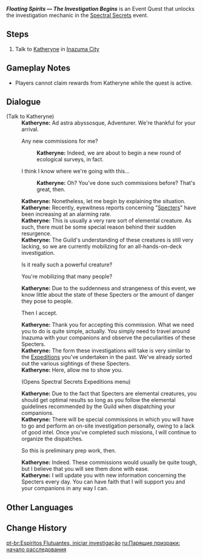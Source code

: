 {{Quest Infobox
|id            = 71656
|image         = Adventurers' Guild Inazuma.png
|type          = World
|region        = Inazuma
|area          = Narukami Island
|subarea       = Inazuma City
|event_name    = Spectral Secrets
|requirement   = Complete {{Quest|Ritou Escape Plan|showType=0}}
|startLocation = [[Inazuma City]], [[Inazuma]]
|next          = Floating Spirits &mdash; The Investigation Ends
|rewards       = Mora*10,000;Adventurer's Experience*4
|characters    = Katheryne (Inazuma); Traveler
}}
'''''Floating Spirits &mdash; The Investigation Begins''''' is an Event Quest that unlocks the investigation mechanic in the [[Spectral Secrets]] event.

==Steps==
#Talk to [[Katheryne]] in [[Inazuma City]]

==Gameplay Notes==
*Players cannot claim rewards from Katheryne while the quest is active.

==Dialogue==
{{Quest Description|Recently, more and more adventurers have encountered a floating elemental being. [[Inazuma City]]'s [[Katheryne]] is releasing a series of commissions to minimize needless risks and lay the groundwork for further investigation.}}
{{Dialogue Start}}
;(Talk to Katheryne)
:'''Katheryne:''' Ad astra abyssosque, Adventurer. We're thankful for your arrival.
:{{DIcon}} Any new commissions for me?
::'''Katheryne:''' Indeed, we are about to begin a new round of ecological surveys, in fact.
:{{DIcon}} I think I know where we're going with this...
::'''Katheryne:''' Oh? You've done such commissions before? That's great, then.
:'''Katheryne:''' Nonetheless, let me begin by explaining the situation.
:'''Katheryne:''' Recently, eyewitness reports concerning "[[Specters]]" have been increasing at an alarming rate.
:'''Katheryne:''' This is usually a very rare sort of elemental creature. As such, there must be some special reason behind their sudden resurgence.
:'''Katheryne:''' The Guild's understanding of these creatures is still very lacking, so we are currently mobilizing for an all-hands-on-deck investigation.
:{{DIcon}} Is it really such a powerful creature?
:{{DIcon}} You're mobilizing that many people?
:'''Katheryne:''' Due to the suddenness and strangeness of this event, we know little about the state of these Specters or the amount of danger they pose to people.
:{{DIcon}} Then I accept.
:'''Katheryne:''' Thank you for accepting this commission. What we need you to do is quite simple, actually. You simply need to travel around Inazuma with your companions and observe the peculiarities of these Specters.
:'''Katheryne:''' The form these investigations will take is very similar to the [[Expeditions]] you've undertaken in the past. We've already sorted out the various sightings of these Specters.
:'''Katheryne:''' Here, allow me to show you.
:;(Opens Spectral Secrets Expeditions menu)
:'''Katheryne:''' Due to the fact that Specters are elemental creatures, you should get optimal results so long as you follow the elemental guidelines recommended by the Guild when dispatching your companions.
:'''Katheryne:''' There will be special commissions in which you will have to go and perform an on-site investigation personally, owing to a lack of good intel. Once you've completed such missions, I will continue to organize the dispatches.
:{{DIcon}} So this is preliminary prep work, then.
:'''Katheryne:''' Indeed. These commissions would usually be quite tough, but I believe that you will see them done with ease.
:'''Katheryne:''' I will update you with new information concerning the Specters every day. You can have faith that I will support you and your companions in any way I can.
{{Dialogue End}}

==Other Languages==
{{Other Languages
|en      = Floating Spirits &mdash; The Investigation Begins
|zhs     = 飘浮之灵，调查启动
|zhs_rm  = Piāofú zhī Líng, Diàochá Qǐdòng
|zht     = 飄浮之靈，調查啟動
|zht_rm  = Piāofú zhī Líng, Diàochá Qǐdòng
|zh_tl   = Floating Spirits, The Investigation Begins
|ja      = 浮遊する霊、調査開始
|ja_rm   = Fuyuu Suru Rei, Chousai Kaishi
|ja_tl   = Floating Souls, The Investigation Starts
|ko      = 떠도는 정령, 조사 시작
|ko_rm   = Tteodoneun Jeongryeong, Josa Sijak
|ko_tl   = Floating Spirits - The Investigation Starts
|es      = Espectros flotantes: Comienza la investigación
|es_tl   = Floating Specters: Investigation Starts
|fr      = Spectres flottants, l'enquête est ouverte
|fr_tl   = Floating Specters, the Investigation Is Open
|ru      = Парящие призраки: начало расследования
|ru_tl   = Floating Spectres: Beginning of Investigation
|th      = เริ่มการตรวจสอบภูตที่ล่องลอย
|th_rm   = 
|th_tl   = 
|vi      = Bóng Ma - Khởi Động Điều Tra
|vi_tl   = 
|de      = Geheimnisvolle Gespenster – Die Untersuchung beginnt
|de_tl   = Mysterious Spirits - The Investigation Begins
|id      = Roh Gentayangan &mdash; Investigasi Dimulai
|id_tl   = Wandering Spirit &mdash; Investigation Begins
|pt      = Espíritos Flutuantes, iniciar investigação
|pt_tl   = 
}}

==Change History==
{{Change History|2.1}}

[[pt-br:Espíritos Flutuantes, iniciar investigação]]
[[ru:Парящие призраки: начало расследования]]